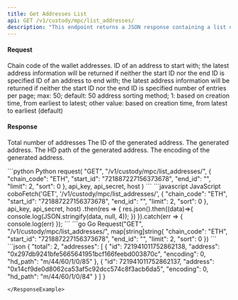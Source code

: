 ```yaml
---
title: Get Addresses List
api: GET /v1/custody/mpc/list_addresses/ 
description: "This endpoint returns a JSON response containing a list of wallet addresses and their associated information. The endpoint takes in a chain code and optional parameters for pagination and sorting. The response includes the total count of addresses and a list of addresses with their respective ID, address, encoding, and HD path."
---
```

#### Request
<ParamField query="chain_code" type="String" required>Chain code of the wallet addresses.</ParamField>
<ParamField query="start_id" type="String" >ID of an address to start with; the latest address information will be returned if neither the start ID nor the end ID is specified</ParamField>
<ParamField query="end_id" type="String" >ID of an address to end with; the latest address information will be returned if neither the start ID nor the end ID is specified</ParamField>
<ParamField query="limit" type="Int" >number of entries per page; max: 50; default: 50</ParamField>
<ParamField query="sort" type="Int" >address sorting method; 1: based on creation time, from earliest to latest; other value: based on creation time, from latest to earliest (default)</ParamField>

#### Response
<ResponseField name="total" type="Int" >Total number of addresses</ResponseField>
<ResponseField name="addresses" type="object[ ]">
    <Expandable title="object">
        <ResponseField name="id" type="String" >The ID of the generated address.</ResponseField>
        <ResponseField name="address" type="String" >The generated address.</ResponseField>
        <ResponseField name="hd_path" type="String" >The HD path of the generated address.</ResponseField>
        <ResponseField name="encoding" type="Int" >The encoding of the generated address.</ResponseField>
    </Expandable>
</ResponseField>

<RequestExample>
```python Python
request(
    "GET",
    "/v1/custody/mpc/list_addresses/",
    {
        "chain_code": "ETH",
        "start_id": "721887227156373678",
        "end_id": "",
        "limit": 2,
        "sort": 0
    },
    api_key, api_secret, host
)
```
```javascript JavaScript
coboFetch('GET', '/v1/custody/mpc/list_addresses/', {
    "chain_code": "ETH",
    "start_id": "721887227156373678",
    "end_id": "",
    "limit": 2,
    "sort": 0
}, api_key, api_secret, host)
    .then(res => {
        res.json().then((data)=>{
            console.log(JSON.stringify(data, null, 4));
        })
    }).catch(err => {
        console.log(err)
    });
```
```go Go
Request("GET", "/v1/custody/mpc/list_addresses/", map[string]string{
    "chain_code": "ETH",
    "start_id": "721887227156373678",
    "end_id": "",
    "limit": 2,
    "sort": 0
})
```
</RequestExample>

<ResponseExample>
```json
{
  "total": 2,
  "addresses": [
    {
      "id": 721941011752862138,
      "address": "0x297db9241bfe5665641951bcf166feebd003870c",
      "encoding": 0,
      "hd_path": "m/44/60/1/0/85"
    },
    {
      "id": 721941011752862137,
      "address": "0x14cf9de0d8062ca53af5c92dcc574c8f3acb6da5",
      "encoding": 0,
      "hd_path": "m/44/60/1/0/84"
    }
  ]
}


```
</ResponseExample>
